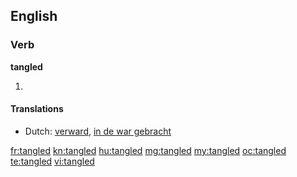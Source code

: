 ==English==

===Verb===
'''tangled'''

# {{past of|[[tangle]]}}

====Translations====
* Dutch: [[verward]], [[in de war gebracht]]

[[fr:tangled]]
[[kn:tangled]]
[[hu:tangled]]
[[mg:tangled]]
[[my:tangled]]
[[oc:tangled]]
[[te:tangled]]
[[vi:tangled]]